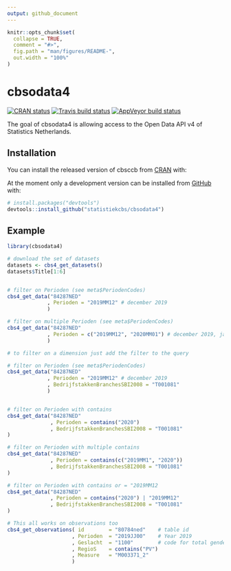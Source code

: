```yaml
---
output: github_document
---
```


<!-- README.md is generated from README.Rmd. Please edit that file -->

```r
knitr::opts_chunk$set(
  collapse = TRUE,
  comment = "#>",
  fig.path = "man/figures/README-",
  out.width = "100%"
)
```


<!-- README.md is generated from README.Rmd. Please edit that file -->

# cbsodata4

<!-- badges: start -->

[![CRAN
status](https://www.r-pkg.org/badges/version/cbsodata4)](https://cran.r-project.org/package=cbsodata4)
[![Travis build
status](https://travis-ci.org/statistiekcbs/cbsodata4.svg?branch=master)](https://travis-ci.org/statistiekcbs/cbsodata4)
[![AppVeyor build
status](https://ci.appveyor.com/api/projects/status/github/statistiekcbs/cbsodata4?branch=master&svg=true)](https://ci.appveyor.com/project/edwindj/cbsodata4)

<!-- badges: end -->

The goal of cbsodata4 is allowing access to the Open Data API v4 of Statistics Netherlands.

## Installation

You can install the released version of cbsccb from [CRAN](https://CRAN.R-project.org) with:

<!--
```r
install.packages("cbsodata4")
```
!-->

At the moment only a development version can be installed from
[GitHub](https://github.com/) with:

``` r
# install.packages("devtools")
devtools::install_github("statistiekcbs/cbsodata4")
```

## Example

```r
library(cbsodata4)

# download the set of datasets
datasets <- cbs4_get_datasets()
datasets$Title[1:6]


# filter on Perioden (see meta$PeriodenCodes)
cbs4_get_data("84287NED"
             , Perioden = "2019MM12" # december 2019
             )

# filter on multiple Perioden (see meta$PeriodenCodes)
cbs4_get_data("84287NED"
             , Perioden = c("2019MM12", "2020MM01") # december 2019, january 2020
             )

# to filter on a dimension just add the filter to the query

# filter on Perioden (see meta$PeriodenCodes)
cbs4_get_data("84287NED"
             , Perioden = "2019MM12" # december 2019
             , BedrijfstakkenBranchesSBI2008 = "T001081"
             )


# filter on Perioden with contains
cbs4_get_data("84287NED"
              , Perioden = contains("2020")
              , BedrijfstakkenBranchesSBI2008 = "T001081"
)

# filter on Perioden with multiple contains
cbs4_get_data("84287NED"
              , Perioden = contains(c("2019MM1", "2020"))
              , BedrijfstakkenBranchesSBI2008 = "T001081"
)

# filter on Perioden with contains or = "2019MM12
cbs4_get_data("84287NED"
              , Perioden = contains("2020") | "2019MM12"
              , BedrijfstakkenBranchesSBI2008 = "T001081"
)

# This all works on observations too
cbs4_get_observations( id        = "80784ned"    # table id
                     , Perioden  = "2019JJ00"    # Year 2019
                     , Geslacht  = "1100"        # code for total gender
                     , RegioS    = contains("PV")
                     , Measure   = "M003371_2"
                     )

```

